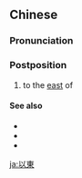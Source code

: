 {{also|以东}}
==Chinese==
{{zh-forms|s=以东}}

===Pronunciation===
{{zh-pron
|m=yǐdōng
|c=ji5 dung1
|h=pfs=yî-tûng
|mn=í-tang
|cat=postp
}}

===Postposition===
{{zh-post}}

# to the [[east]] of
#: {{zh-x|城市 位於 山區 以東。|The city is located '''to the east of''' the mountainous area.}}

====See also====
* {{zh-l|以北}}
* {{zh-l|以南}}
* {{zh-l|以西}}

[[ja:以東]]